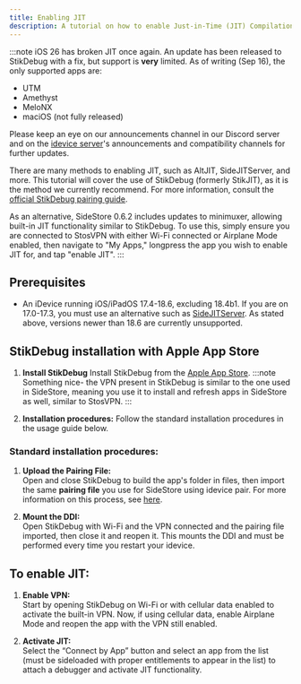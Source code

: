 ```yaml
---
title: Enabling JIT
description: A tutorial on how to enable Just-in-Time (JIT) Compilation for apps that require it.
---
```


:::note
iOS 26 has broken JIT once again. An update has been released to StikDebug with a fix, but support is **very** limited. As of writing (Sep 16), the only supported apps are:
* UTM
* Amethyst
* MeloNX
* maciOS (not fully released)

Please keep an eye on our announcements channel in our Discord server and on the [idevice server](https://discord.gg/mACqxMxP3X)'s announcements and compatibility channels for further updates.

There are many methods to enabling JIT, such as AltJIT, SideJITServer, and more. This tutorial will cover the use of StikDebug (formerly StikJIT), as it is the method we currently recommend. For more information, consult the [official StikDebug pairing guide](https://github.com/StephenDev0/StikDebug-Guide/blob/main/pairing_file.md). 

As an alternative, SideStore 0.6.2 includes updates to minimuxer, allowing built-in JIT functionality similar to StikDebug. To use this, simply ensure you are connected to StosVPN with either Wi-Fi connected or Airplane Mode enabled, then navigate to "My Apps," longpress the app you wish to enable JIT for, and tap "enable JIT".
:::

## Prerequisites
* An iDevice running iOS/iPadOS 17.4-18.6, excluding 18.4b1. If you are on 17.0-17.3, you must use an alternative such as [SideJITServer](https://github.com/nythepegasus/SideJITServer). As stated above, versions newer than 18.6 are currently unsupported. 

## StikDebug installation with Apple App Store

1. **Install StikDebug**
   Install StikDebug from the [Apple App Store](https://apps.apple.com/us/app/stikdebug/id6744045754).
:::note Something nice- the VPN present in StikDebug is similar to the one used in SideStore, meaning you use it to install and refresh apps in SideStore as well, similar to StosVPN.
:::

2. **Installation procedures:**
   Follow the standard installation procedures in the usage guide below.


### Standard installation procedures:

1. **Upload the Pairing File:**  
   Open and close StikDebug to build the app's folder in files, then import the same **pairing file** you use for SideStore using idevice pair. For more information on this process, see [here](https://github.com/StephenDev0/StikDebug-Guide/blob/main/pairing_file.md).

2. **Mount the DDI:**  
   Open StikDebug with Wi-Fi and the VPN connected and the pairing file imported, then close it and reopen it. This mounts the DDI and must be performed every time you restart your idevice.

## To enable JIT:

1. **Enable VPN:**  
   Start by opening StikDebug on Wi-Fi or with cellular data enabled to activate the built-in VPN. Now, if using cellular data, enable Airplane Mode and reopen the app with the VPN still enabled.
   
2. **Activate JIT:**  
   Select the “Connect by App” button and select an app from the list (must be sideloaded with proper entitlements to appear in the list) to attach a debugger and activate JIT functionality.
